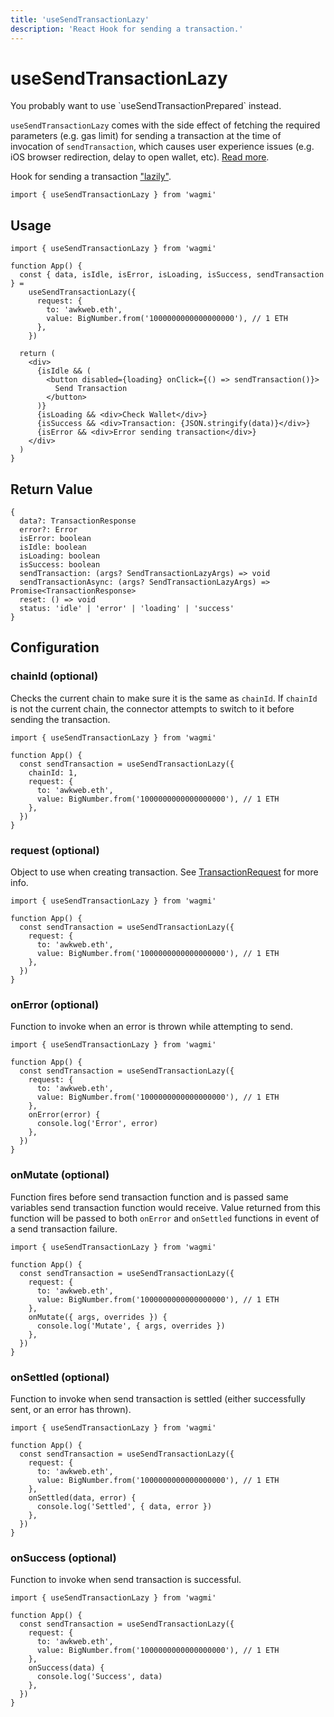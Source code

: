 ```yaml
---
title: 'useSendTransactionLazy'
description: 'React Hook for sending a transaction.'
---
```



# useSendTransactionLazy

<Callout emoji="⚠️">
  You probably want to use `useSendTransactionPrepared` instead.

`useSendTransactionLazy` comes with the side effect of fetching the required
parameters (e.g. gas limit) for sending a transaction at the time of
invocation of `sendTransaction`, which causes user experience issues (e.g. iOS
browser redirection, delay to open wallet, etc). [Read more](/TODO).

</Callout>

Hook for sending a transaction ["lazily"](/TODO).

```tsx
import { useSendTransactionLazy } from 'wagmi'
```

## Usage

```tsx
import { useSendTransactionLazy } from 'wagmi'

function App() {
  const { data, isIdle, isError, isLoading, isSuccess, sendTransaction } =
    useSendTransactionLazy({
      request: {
        to: 'awkweb.eth',
        value: BigNumber.from('1000000000000000000'), // 1 ETH
      },
    })

  return (
    <div>
      {isIdle && (
        <button disabled={loading} onClick={() => sendTransaction()}>
          Send Transaction
        </button>
      )}
      {isLoading && <div>Check Wallet</div>}
      {isSuccess && <div>Transaction: {JSON.stringify(data)}</div>}
      {isError && <div>Error sending transaction</div>}
    </div>
  )
}
```

## Return Value

```tsx
{
  data?: TransactionResponse
  error?: Error
  isError: boolean
  isIdle: boolean
  isLoading: boolean
  isSuccess: boolean
  sendTransaction: (args? SendTransactionLazyArgs) => void
  sendTransactionAsync: (args? SendTransactionLazyArgs) => Promise<TransactionResponse>
  reset: () => void
  status: 'idle' | 'error' | 'loading' | 'success'
}
```

## Configuration

### chainId (optional)

Checks the current chain to make sure it is the same as `chainId`. If `chainId` is not the current chain, the connector attempts to switch to it before sending the transaction.

```tsx {5}
import { useSendTransactionLazy } from 'wagmi'

function App() {
  const sendTransaction = useSendTransactionLazy({
    chainId: 1,
    request: {
      to: 'awkweb.eth',
      value: BigNumber.from('1000000000000000000'), // 1 ETH
    },
  })
}
```

### request (optional)

Object to use when creating transaction. See [TransactionRequest](https://docs.ethers.io/v5/api/providers/types/#providers-TransactionRequest) for more info.

```tsx {5-8}
import { useSendTransactionLazy } from 'wagmi'

function App() {
  const sendTransaction = useSendTransactionLazy({
    request: {
      to: 'awkweb.eth',
      value: BigNumber.from('1000000000000000000'), // 1 ETH
    },
  })
}
```

### onError (optional)

Function to invoke when an error is thrown while attempting to send.

```tsx {9-11}
import { useSendTransactionLazy } from 'wagmi'

function App() {
  const sendTransaction = useSendTransactionLazy({
    request: {
      to: 'awkweb.eth',
      value: BigNumber.from('1000000000000000000'), // 1 ETH
    },
    onError(error) {
      console.log('Error', error)
    },
  })
}
```

### onMutate (optional)

Function fires before send transaction function and is passed same variables send transaction function would receive. Value returned from this function will be passed to both `onError` and `onSettled` functions in event of a send transaction failure.

```tsx {9-11}
import { useSendTransactionLazy } from 'wagmi'

function App() {
  const sendTransaction = useSendTransactionLazy({
    request: {
      to: 'awkweb.eth',
      value: BigNumber.from('1000000000000000000'), // 1 ETH
    },
    onMutate({ args, overrides }) {
      console.log('Mutate', { args, overrides })
    },
  })
}
```

### onSettled (optional)

Function to invoke when send transaction is settled (either successfully sent, or an error has thrown).

```tsx {9-11}
import { useSendTransactionLazy } from 'wagmi'

function App() {
  const sendTransaction = useSendTransactionLazy({
    request: {
      to: 'awkweb.eth',
      value: BigNumber.from('1000000000000000000'), // 1 ETH
    },
    onSettled(data, error) {
      console.log('Settled', { data, error })
    },
  })
}
```

### onSuccess (optional)

Function to invoke when send transaction is successful.

```tsx {9-11}
import { useSendTransactionLazy } from 'wagmi'

function App() {
  const sendTransaction = useSendTransactionLazy({
    request: {
      to: 'awkweb.eth',
      value: BigNumber.from('1000000000000000000'), // 1 ETH
    },
    onSuccess(data) {
      console.log('Success', data)
    },
  })
}
```
